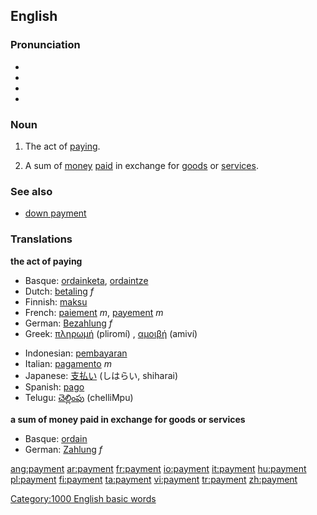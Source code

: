 {{wikipediadab}}
==English==
===Pronunciation===
*{{SAMPA|/"peIm@nt/}}
*{{IPA|/'peɪmənt/}}
*{{AHD|/pāmĕnt/}}
*{{audio|en-us-payment.ogg|Audio (US)}}

===Noun===
{{en-noun|s|-}}

#{{uncountable}} The act of [[pay]]ing.
#{{countable}} A sum of [[money]] [[pay|paid]] in exchange for [[goods]] or [[service]]s.

===See also===
* [[down payment]]

===Translations===
'''the act of paying'''
{{top}}
*Basque: [[ordainketa]], [[ordaintze]]
*Dutch: [[betaling]] ''f''
*Finnish: [[maksu]]
*French: [[paiement]] ''m'', [[payement]] ''m''
*German: [[Bezahlung]] ''f''
*Greek: [[πληρωμή]] (pliromí) {{f}}, [[αμοιβή]] (amiví) {{f}}
{{mid}}
*Indonesian: [[bayar|pembayaran]]
*Italian: [[pagamento]] ''m''
*Japanese: [[支払い]] (しはらい, shiharai)
*Spanish: [[pago]]
*Telugu: [[చెల్లింపు]] (chelliMpu)
{{bottom}}


'''a sum of money paid in exchange for goods or services'''
{{top}}
*Basque: [[ordain]]
*German: [[Zahlung]] ''f''
{{mid}}
{{bottom}}

[[Category:1000 English basic words]]

[[ang:payment]]
[[ar:payment]]
[[fr:payment]]
[[io:payment]]
[[it:payment]]
[[hu:payment]]
[[pl:payment]]
[[fi:payment]]
[[ta:payment]]
[[vi:payment]]
[[tr:payment]]
[[zh:payment]]